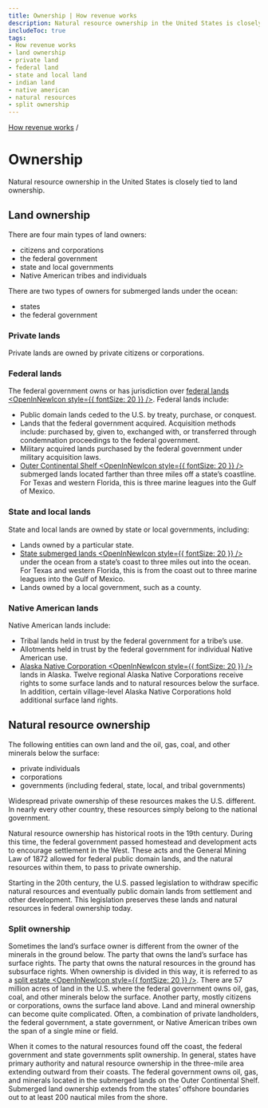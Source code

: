 ```yaml
---
title: Ownership | How revenue works
description: Natural resource ownership in the United States is closely tied to land ownership.
includeToc: true
tags:
- How revenue works
- land ownership
- private land
- federal land
- state and local land
- indian land
- native american
- natural resources
- split ownership
---
```


[How revenue works](/how-revenue-works/) /


# Ownership

Natural resource ownership in the United States is closely tied to land ownership.

## Land ownership

There are four main types of land owners: 
- citizens and corporations
- the federal government 
- state and local governments
- Native American tribes and individuals 

There are two types of owners for submerged lands under the ocean: 
- states
- the federal government

### Private lands

Private lands are owned by private citizens or corporations.

### Federal lands

The federal government owns or has jurisdiction over [federal lands <OpenInNewIcon style={{ fontSize: 20 }} />](http://fas.org/sgp/crs/misc/R42346.pdf). Federal lands include:

* Public domain lands ceded to the U.S. by treaty, purchase, or conquest.
* Lands that the federal government acquired. Acquisition methods include: purchased by, given to, exchanged with, or transferred through condemnation proceedings to the federal government.
* Military acquired lands purchased by the federal government under military acquisition laws.
* [Outer Continental Shelf <OpenInNewIcon style={{ fontSize: 20 }} />](http://www.boem.gov/OCS-Lands-Act-History/) submerged lands located farther than three miles off a state’s coastline. For Texas and western Florida, this is three marine leagues into the Gulf of Mexico.

### State and local lands

State and local lands are owned by state or local governments, including:

* Lands owned by a particular state.
* [State submerged lands <OpenInNewIcon style={{ fontSize: 20 }} />](https://www.boem.gov/sites/default/files/uploadedFiles/BOEM/Oil_and_Gas_Energy_Program/Leasing/Outer_Continental_Shelf/Lands_Act_History/submerged.pdf) under the ocean from a state’s coast to three miles out into the ocean. For Texas and western Florida, this is from the coast out to three marine leagues into the Gulf of Mexico.
* Lands owned by a local government, such as a county.

### Native American lands

Native American lands include:

* Tribal lands held in trust by the federal government for a tribe’s use.
* Allotments held in trust by the federal government for individual Native American use.
* [Alaska Native Corporation <OpenInNewIcon style={{ fontSize: 20 }} />](http://dnr.alaska.gov/mlw/trails/17b/corpindex.cfm) lands in Alaska. Twelve regional Alaska Native Corporations receive rights to some surface lands and to natural resources below the surface. In addition, certain village-level Alaska Native Corporations hold additional surface land rights.

## Natural resource ownership

The following entities can own land and the oil, gas, coal, and other minerals below the surface:
- private individuals 
- corporations
- governments (including federal, state, local, and tribal governments) 

Widespread private ownership of these resources makes the U.S. different. In nearly every other country, these resources simply belong to the national government.
<br/>

Natural resource ownership has historical roots in the 19th century. During this time, the federal government passed homestead and development acts to encourage settlement in the West. These acts and the General Mining Law of 1872 allowed for federal public domain lands, and the natural resources within them, to pass to private ownership. 
<br/>

Starting in the 20th century, the U.S. passed legislation to withdraw specific natural resources and eventually public domain lands from settlement and other development. This legislation preserves these lands and natural resources in federal ownership today.

### Split ownership

Sometimes the land’s surface owner is different from the owner of the minerals in the ground below. The party that owns the land’s surface has <GlossaryTerm>surface rights</GlossaryTerm>. The party that owns the natural resources in the ground has <GlossaryTerm>subsurface rights</GlossaryTerm>. When ownership is divided in this way, it is referred to as a [split estate <OpenInNewIcon style={{ fontSize: 20 }} />](https://www.blm.gov/programs/energy-and-minerals/oil-and-gas/leasing/split-estate). There are 57 million acres of land in the U.S. where the federal government owns oil, gas, coal, and other minerals below the surface. Another party, mostly citizens or corporations, owns the surface land above. Land and mineral ownership can become quite complicated. Often, a combination of private landholders, the federal government, a state government, or Native American tribes own the span of a single mine or field.
<br/>

When it comes to the natural resources found off the coast, the federal government and state governments split ownership. In general, states have primary authority and natural resource ownership in the three-mile area extending outward from their coasts. The federal government owns oil, gas, and minerals located in the submerged lands on the Outer Continental Shelf. Submerged land ownership extends from the states’ offshore boundaries out to at least 200 nautical miles from the shore.
